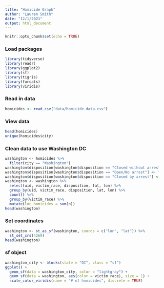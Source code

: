 ```yaml
---
title: "Homicide Graph"
author: "Lauren Smith"
date: "12/1/2021"
output: html_document
---
```


```r
knitr::opts_chunk$set(echo = TRUE)
```

### Load packages
```r
library(tidyverse)
library(readr)
library(ggplot2)
library(sf)
library(tigris)
library(forcats)
library(viridis)
```


### Read in data
```r
homicides <- read_csv("data/homicide-data.csv")
```

### View data
```r
head(homicides)
unique(homicides$city)
```

### Clean data to use Washington DC
```r
washington <- homicides %>%
  filter(city == "Washington")
washington$disposition[washington$disposition == "Closed without arrest"] <- "unsolved"
washington$disposition[washington$disposition == "Open/No arrest"] <- "unsolved"
washington$disposition[washington$disposition == "Closed by arrest"] <- "solved"
washington <- washington %>%
  select(uid, victim_race, disposition, lat, lon) %>%
  group_by(uid, victim_race, disposition, lat, lon) %>%
  count() %>%
  group_by(victim_race) %>%
  mutate(loc_homicides = sum(n))
head(washington)
```

### Set coordinates
```r
washington <- st_as_sf(washington, coords = c("lon", "lat")) %>%
  st_set_crs(4269)
head(washington)
```

### sf object
```r
washington_city <- blocks(state = "DC", class = "sf")
ggplot() + 
  geom_sf(data = washington_city, color = "lightgray") +
  geom_sf(data = washington, aes(color = victim_race), size = 1) +
  scale_color_viridis(name = "# of homicides", discrete = TRUE)
```





















